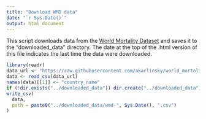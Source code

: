 ```yaml
---
title: "Download WMD data"
date: "`r Sys.Date()`"
output: html_document
---
```


This script downloads data from the 
[World Mortality Dataset](https://github.com/akarlinsky/world_mortality) and 
saves it to the "downloaded_data" directory. The date at the top of the .html 
version of this file indicates the last time the data were downloaded.

```r
library(readr)
data_url <- "https://raw.githubusercontent.com/akarlinsky/world_mortality/main/world_mortality.csv"
data <- read_csv(data_url)
names(data)[[1]] <- "country_name"
if (!dir.exists("../downloaded_data")) dir.create("../downloaded_data")
write_csv(
  data, 
  path = paste0("../downloaded_data/wmd-", Sys.Date(), ".csv")
)
```

